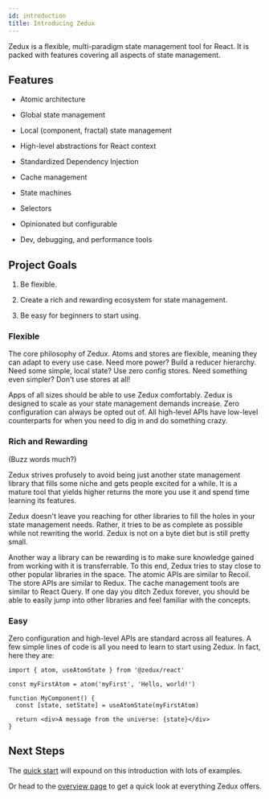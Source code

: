 ```yaml
---
id: introduction
title: Introducing Zedux
---
```


Zedux is a flexible, multi-paradigm state management tool for React. It is packed with features covering all aspects of state management.

## Features

- Atomic architecture

- Global state management

- Local (component, fractal) state management

- High-level abstractions for React context

- Standardized Dependency Injection

- Cache management

- State machines

- Selectors

- Opinionated but configurable

- Dev, debugging, and performance tools

## Project Goals

1. Be flexible.

2. Create a rich and rewarding ecosystem for state management.

3. Be easy for beginners to start using.

### Flexible

The core philosophy of Zedux. Atoms and stores are flexible, meaning they can adapt to every use case. Need more power? Build a reducer hierarchy. Need some simple, local state? Use zero config stores. Need something even simpler? Don't use stores at all!

Apps of all sizes should be able to use Zedux comfortably. Zedux is designed to scale as your state management demands increase. Zero configuration can always be opted out of. All high-level APIs have low-level counterparts for when you need to dig in and do something crazy.

### Rich and Rewarding

(Buzz words much?)

Zedux strives profusely to avoid being just another state management library that fills some niche and gets people excited for a while. It is a mature tool that yields higher returns the more you use it and spend time learning its features.

Zedux doesn't leave you reaching for other libraries to fill the holes in your state management needs. Rather, it tries to be as complete as possible while not rewriting the world. Zedux is not on a byte diet but is still pretty small.

Another way a library can be rewarding is to make sure knowledge gained from working with it is transferrable. To this end, Zedux tries to stay close to other popular libraries in the space. The atomic APIs are similar to Recoil. The store APIs are similar to Redux. The cache management tools are similar to React Query. If one day you ditch Zedux forever, you should be able to easily jump into other libraries and feel familiar with the concepts.

### Easy

Zero configuration and high-level APIs are standard across all features. A few simple lines of code is all you need to learn to start using Zedux. In fact, here they are:

```tsx
import { atom, useAtomState } from '@zedux/react'

const myFirstAtom = atom('myFirst', 'Hello, world!')

function MyComponent() {
  const [state, setState] = useAtomState(myFirstAtom)

  return <div>A message from the universe: {state}</div>
}
```

## Next Steps

The [quick start](../walkthrough/quick-start) will expound on this introduction with lots of examples.

Or head to the [overview page](overview) to get a quick look at everything Zedux offers.
